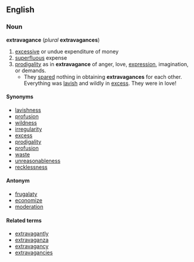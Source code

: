 == English ==
=== Noun ===
'''extravagance''' (''plural'' '''extravagances''')
# [[excessive]] or undue expenditure of money
# [[superfluous]] expense
# [[prodigality]] as in '''extravagance''' of anger, love, [[expression]], imagination, or  demands.
#* They [[spared]] nothing in obtaining '''extravagances''' for each other. Everything was [[lavish]] and wildly in [[excess]]. They were in love!
==== Synonyms ====
*[[lavishness]]
*[[profusion]]
*[[wildness]]
*[[irregularity]]
*[[excess]] 
*[[prodigality]]
*[[profusion]]
*[[waste]]
*[[unreasonableness]]
*[[recklessness]]
==== Antonym ====
*[[frugalaty]]
*[[economize]]
*[[moderation]]
==== Related terms ====
*[[extravagantly]]
*[[extravaganza]]
*[[extravagancy]]
*[[extravagancies]]